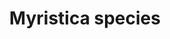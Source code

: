 ---
title: Myristica species
aka:
  - nutmeg
  - pala
  - jai patri
family_members:
  - Myristica fragrans
  - Myristica succedanea
duration_chart_title: Oral Duration of Myristica fragrans
duration_chart:
  total: 1–3 days
  onset: 330m
  coming_up: 150m
  plateau: 630m
  coming_down: 30h
  after_effects: 2d
positive_effects: mood lift, increased energy, feelings of connection, sensory appreciation
neutral_effects: appetite suppression, disinhibition
negative_effects: increased heart rate, muscle tension, dangerous combinations, unpredictable or dangerous behaviour
image_location: /src/assets/Images/Myristica species/Nutmeg Siya ul haque.jpg
dosage_table:
  title: Oral Dosage of Dried Myristica fragrans Seed
  threshold: 25 mg
  light: 50 mg
  common: 200 mg
  strong: 500 mg
  heavy: 1+ g
warnings: Often causes unpredictable and dangerous behaviour. Toxic.
--- 